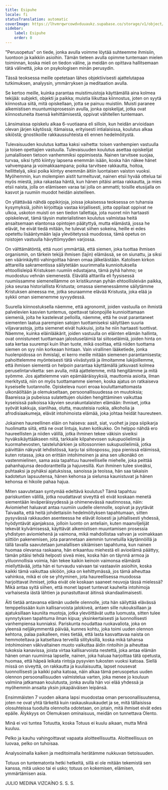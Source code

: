 ```yaml
---
title: Esipuhe
locale: fi
statusTranslation: automatic
coverImage: https://lhvmrqwrcowdvduuaukz.supabase.co/storage/v1/object/public/strapi-uploads/small_cover-educacion-fundamental.webp-2d51a7828a2b1309555be27f7e2a61a0.webp
sidebar:
    label: Esipuhe
    order: 0
---
```

"Perusopetus" on tiede, jonka avulla voimme löytää suhteemme ihmisiin, luontoon ja kaikkiin asioihin. Tämän tieteen avulla opimme tuntemaan mielen toiminnan, koska mieli on tiedon väline, ja meidän on opittava hallitsemaan tätä välinettä, joka on psykologisen minän perusydin.

Tässä teoksessa meille opetetaan lähes objektiivisesti ajattelutapaa tutkimuksen, analyysin, ymmärryksen ja meditaation avulla.

Se kertoo meille, kuinka parantaa muistimuistoja käyttämällä aina kolmea tekijää: subjekti, objekti ja paikka; muistia liikuttaa kiinnostus, joten on syytä kiinnostua siitä, mitä opiskellaan, jotta se painuu muistiin. Muisti paranee alkemistisen muuntumisprosessin avulla, jonka opiskelijat, jotka ovat kiinnostuneita itsensä kehittämisestä, oppivat vähitellen tuntemaan.

Länsimaissa opiskelu alkaa 6-vuotiaana eli silloin, kun heidän arvioidaan olevan järjen käytössä; itämaissa, erityisesti intialaisissa, koulutus alkaa sikiöstä; gnostikoille rakkaussuhteista eli ennen hedelmöitystä.

Tulevaisuuden koulutus kattaa kaksi vaihetta: toisen vanhempien vastuulla ja toisen opettajien vastuulla. Tulevaisuuden koulutus asettaa opiskelijat jumalalliseen tietoon vanhemmiksi oppimisesta. Nainen tarvitsee suojaa, turvaa, siksi tyttö kiintyy lapsena enemmän isään, koska hän näkee hänet vahvempana ja voimakkaampana; poika tarvitsee rakkautta, hoitoa, hellittelyä, siksi poika kiintyy enemmän äitiin luontaisen vaiston vuoksi. Myöhemmin, kun molempien aistit turmeltuvat, nainen etsii hyvää ottelua tai myös miestä, joka rakastaa häntä, kun hänen pitäisi antaa rakkautta, ja mies etsii naista, jolla on elämiseen varaa tai jolla on ammatti; toisille etusijalla on kasvot ja ruumiin muodot heidän aisteilleen.

On yllättävää nähdä oppikirjoja, joissa jokaisessa teoksessa on tuhansia kysymyksiä, joihin kirjoittaja vastaa kirjallisesti, jotta oppilaat oppivat ne ulkoa, uskoton muisti on sen tiedon tallettaja, jota nuoret niin hartaasti opiskelevat, tämä täysin materialistinen koulutus valmistaa heitä ansaitsemaan elantonsa opintojen päätyttyä, mutta elämästä, jossa he elävät, he eivät tiedä mitään, he tulevat siihen sokeina, heille ei edes opetettu lisääntymään lajia ylevöitetyssä muodossa, tämä opetus on roistojen vastuulla hävyttömyyden varjossa.

On välttämätöntä, että nuori ymmärtää, että siemen, joka tuottaa ihmisen organismin, on tärkein tekijä ihmisen (lajin) elämässä, se on siunattu, ja siksi sen väärinkäyttö vahingoittaa hänen omaa jälkeläistään. Katolisen kirkon alttareilla sakramentissa säilytetään suurimmalla kunnioituksella ehtoollisleipä Kristuksen ruumiin edustajana, tämä pyhä hahmo; se muodostuu vehnän siemenestä. Elävällä alttarilla eli fyysisessä ruumiissamme siemenellämme on kristikunnan pyhän ehtoollisleivän paikka, joka seuraa historiallista Kristusta; omassa siemenessämme säilytämme Kristuksen aineessa me, jotka seuraamme elävää Kristusta, joka elää ja sykkii oman siemenemme syvyydessä.

Suurella kiinnostuksella näemme, että agronomit, joiden vastuulla on ihmistä palvelevien kasvien tuntemus, opettavat talonpojille kunnioittamaan siemeniä, joita he kastelevat pelloilla, näemme, että he ovat parantaneet siementen laatua parempien satojen tuottamiseksi säilyttäen suuria viljavarastoja, jotta siemenet eivät hukkuisi, joita he niin hartaasti tuottivat. Näemme, kuinka eläinlääkärit, joiden vastuulla on eläinten elämän hallinta, ovat onnistuneet tuottamaan jalostuseläimiä tai siitoseläimiä, joiden hinta on sata kertaa suurempi kuin lihan tuote, mikä osoittaa, että niiden tuottama siemen on syy niin korkeaan hintaan. Vain virallinen lääketiede, jonka huolenpidossa on ihmislaji, ei kerro meille mitään siemenen parantamisesta; pahoittelemme myönteisesti tätä viivästystä ja ilmoitamme lukijoillemme, että ihmisen siementä on helpoin parantaa käyttämällä jatkuvasti kolmea peruselintarviketta: sen avulla, mitä ajattelemme, mitä hengitämme ja mitä syömme. Jos ajattelemme vain epämääräisyyksiä, mauttomia asioita, ilman merkitystä, niin on myös tuottamamme siemen, koska ajatus on ratkaiseva kyseiselle tuotannolle. Opiskeleva nuori eroaa kouluttamattomasta ulkonäöltään ja olemukseltaan, persoonallisuudessa on muutoksia; Baareissa ja pubeissa sulatettujen oluiden hengittäminen vaikuttaa kyseisissä paikoissa käyvien seurakuntalaisten elämään: Ihmiset, jotka syövät kakkuja, sianlihaa, olutta, mausteisia ruokia, alkoholia ja afrodisiaakumeja, elävät intohimoista elämää, joka johtaa heidät haureuteen.

Jokainen haureellinen eläin on haiseva: aasit, siat, vuohet ja jopa siipikarja huolimatta siitä, että ne ovat lintuja, kuten kotikukko. On helppo nähdä ero haureellisten ja niiden välillä, jotka ihminen tekee väkisin siveiksi hyväksikäyttääkseen niitä, tarkkaile kilpahevosen sukupuolielimiä ja kuormahevosten, taisteluhärkien ja siitossonnien sukupuolielimiä, jotka päivittäin näkyvät lehdistössä, karju tai siitospossu, jopa pienissä eläimissä, kuten rotassa, joka on erittäin intohimoinen ja aina sen ulkonäkö on vastenmielinen, sama asia tapahtuu haureelliselle miehelle, joka peittää pahanhajunsa deodorantteilla ja hajuvesillä. Kun ihminen tulee siveäksi, puhtaaksi ja pyhäksi ajatuksissa, sanoissa ja teoissa, hän saa takaisin kadotetun lapsuutensa, hänen kehonsa ja sielunsa kaunistuvat ja hänen kehonsa ei hikoile pahaa hajua.

Miten saavutetaan syntymää edeltävä koulutus? Tämä tapahtuu pariskuntien välillä, jotka noudattavat siveyttä eli eivät koskaan menetä siementään leväperäisyydessä ja ohimenevässä nautinnossa, näin: Aviomiehet haluavat antaa ruumiin uudelle olennolle, sopivat ja pyytävät Taivaalta, että heitä johdettaisiin hedelmöityksen tapahtumaan, sitten pysyvässä rakkauden asenteessa he elävät iloisesti ja juhlallisesti yhdessä, hyödyntävät ajanjaksoa, jolloin luonto on anteliain, kuten maanviljelijät tekevät kylvämisessä, käyttävät alkemistisen muuntamisen prosessia yhdistyen aviomiehenä ja vaimona, mikä mahdollistaa vahvan ja voimakkaan siittiön pakenemisen, jota parannetaan aiemmin tunnetuilla käytännöillä ja tällä tavalla saavutetaan jumalallisen sikiämisen tapahtuma, kun nainen huomaa olevansa raskaana, hän erkaantuu miehestä eli avioelämä päättyy, tämän pitäisi tehdä helposti siveä mies, koska hän on täynnä armoa ja yliluonnollisia voimia, hän tekee kaikin keinoin vaimonsa elämästä miellyttävää, jotta hän ei turvaudu vaivaan tai vastaaviin asioihin, koska kaikki tämä vaikuttaa sikiöön, joka on kehittymässä, jos tämä aiheuttaa vahinkoa, mikä ei ole se yhtyminen, jota haureellisessa muodossa harjoittavat ihmiset, jotka eivät ole koskaan saaneet neuvoja tässä mielessä? Mikä antaa syitä siihen, että monet lapset tuntevat kauheita intohimoja varhaisesta iästä lähtien ja punastuttavat äitinsä skandaalimaisesti.

Äiti tietää antavansa elämän uudelle olennolle, jota hän säilyttää elävässä temppelissään kuin kallisarvoista jalokiveä, antaen sille rukouksillaan ja ajatuksillaan kauniita muotoja, jotka ylevöittävät uutta luomusta, sitten tulee synnytyksen tapahtuma ilman kipua; yksinkertaisesti ja luonnollisesti vanhempiensa kunniaksi. Pariskunta noudattaa ruokavaliota, joka on yleensä neljäkymmentä päivää, kunnes kohtu, joka toimi uuden olennon kehtona, palaa paikalleen, mies tietää, että lasta kasvattavaa naista on hemmoteltava ja katseltava terveillä silityksillä, koska mikä tahansa intohimoinen väkivaltainen muoto vaikuttaa äidin rintoihin ja aiheuttaa tukoksia kanavissa, joista virtaa kallisarvoista nestettä, joka antaa elämän hänen oman ruumiinsa lapselle, nainen, joka haluaa harjoittaa tätä opetusta, huomaa, että häpeä leikata rintoja pysyvien tukosten vuoksi katoaa. Siellä missä on siveyttä, on rakkautta ja kuuliaisuutta, lapset nousevat luonnollisesti ja kaikki paha katoaa, näin alkaa tämä perusopetus uuden olennon persoonallisuuden valmistelua varten, joka menee jo kouluun valmiina jatkamaan koulutusta, jonka avulla hän voi elää yhdessä ja myöhemmin ansaita yksin jokapäiväisen leipänsä.

Ensimmäisten 7 vuoden aikana lapsi muodostaa oman persoonallisuutensa, joten ne ovat yhtä tärkeitä kuin raskauskuukaudet ja se, mitä tällaisissa olosuhteissa tuodulta olennolta odotetaan, on jotain, mitä ihmiset eivät edes epäile. Älykkyys on Olemuksen ominaisuus, meidän on tunnettava Olento.

Minä ei voi tuntea Totuutta, koska Totuus ei kuulu aikaan, mutta Minä kuuluu.

Pelko ja kauhu vahingoittavat vapaata aloitteellisuutta. Aloitteellisuus on luovaa, pelko on tuhoisaa.

Analysoimalla kaiken ja meditoimalla herätämme nukkuvan tietoisuuden.

Totuus on tuntematonta hetki hetkeltä, sillä ei ole mitään tekemistä sen kanssa, mitä uskoo tai ei usko; totuus on kokemisen, elämisen, ymmärtämisen asia.

JULIO MEDINA VIZCAÍNO
S. S. S.

